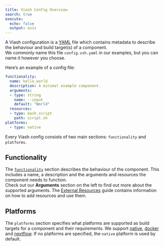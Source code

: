 ```yaml
---
title: Viash Config Overview
search: true
execute:
  echo: false
  output: asis
---
```


A Viash configuration is a [YAML](https://en.wikipedia.org/wiki/YAML) file which contains metadata to describe the behaviour and build target(s) of a component.  
We commonly name this file `config.vsh.yaml` in our examples, but you can name it however you choose.  

Here's an example of a config file:

```yaml
functionality:
  name: hello_world
  description: A minimal example component.
  arguments:
  - type: string
    name: --input
    default: "World"
  resources:
  - type: bash_script
    path: script.sh
platforms:
  - type: native
```

Every Viash config consists of two main sections: `functionality` and `platforms`.

## Functionality

The [`functionality`](/documentation/reference/config/functionality.html) section describes the behaviour of the component. This includes a name, a description and the arguments and resources the component needs to function.  
Check out our **Arguments** section on the left to find out more about the supported arguments. The [External Resources](/documentation/guide/component/resources.html) guide contains information on how to add resources and use them.

## Platforms

The `platforms` section specifies what platforms are supported as build targets for a component and their requirements. We support [native](/documentation/reference/config/platforms/NativePlatform.html), [docker](/documentation/reference/config/platforms/DockerPlatform.html) and [nextflow](/documentation/reference/config/platforms/NextflowLegacyPlatform.html). If no platforms are specified, the `native` platform is used by default.